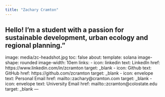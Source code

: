 ```yaml
---
title: "Zachary Cramton"
---
```

Hello! I'm a student with a passion for sustainable development, urban ecology and regional planning."
---
image: media/zc-headshot.jpg
toc: false
about:
  template: solana
  image-shape: rounded
  image-width: 10em
  links:
    - icon: linkedin
      text: LinkedIn
      href: https://www.linkedin.com/in/zcramton
      target: _blank
    - icon: Github
      text: GitHub
      href: https://github.com/zcramton
      target: _blank
    - icon: envelope
      text: Personal Email
      href: mailto::zachary@cramton.com
      target: _blank
    - icon: envelope
      text: University Email
      href: mailto::zcramton@colostate.edu
      target: _blank
---